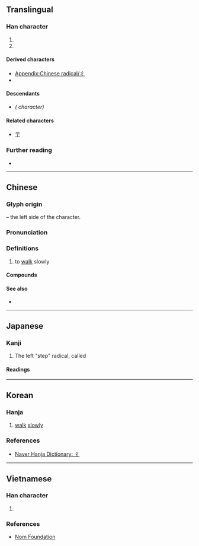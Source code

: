 {{also|ㄔ}}
{{character info}}
{{character info|⼻}}
==Translingual==
{{stroke order|type=animate}}

===Han character===
{{Han char|rn=60|rad=彳|as=00|sn=3|four=20202|canj=HO,XHO|ids=⿱丿亻,⿱𰀪丨}}

# {{mul-kangxi radical-def}}
# {{mul-shuowen radical-def|34}}

====Derived characters====
* [[Appendix:Chinese radical/彳]]
* {{l|mul|[[行]], [[𠝨]], [[𠞾]], [[𪎓]], [[幑]], [[鰴]], [[黴]], [[𨑠]], [[𦱿]], [[𡽪]], [[潃]], [[屜]], [[㞛]], [[屦]], [[屧]], [[屨]]}}

====Descendants====
* {{l|mul|ㄔ}} ''({{w|Zhuyin}} character)''

====Related characters====
* [[亍]]

===Further reading===
* {{Han ref|kx=0365.010|dkj=10037|dj=0684.220|hdz=20811.010|uh=5F73|ud=24435|bh=C94C|bd=51532}}

----

==Chinese==
{{zh-forms}}

===Glyph origin===
{{Han etym}}
{{Han simp|行}} – the left side of the character.

===Pronunciation===
{{zh-pron
|m=chì
|c=cik1
|h=pfs=chhit
|mn=chhek
|w=
|mc=y
|oc=y
|ma=|ma2=
|cat=v
}}

===Definitions===
{{head|zh|Han character}}

# to [[walk]] slowly

====Compounds====
{{zh-der|彳部|彳亍|單單彳}}

====See also====
* {{zh-l|雙人旁}}

----

==Japanese==

===Kanji===
{{ja-kanji|grade=|rs=彳00}}

# The left "step" radical, called {{ja-l|行人偏|''gyōninben''}}

====Readings====
{{ja-readings
|goon=ちゃく<ちやく
|kanon=てき
|kun=ぎょうにんべん-<ぎやうにんべん-,たたず-む
}}

----

==Korean==

===Hanja===
{{ko-hanja|[[조금]] [[걷다|걸을]]|척}}

# [[walk]] [[slowly]]

===References===
* [https://hanja.dict.naver.com/hanja?q=彳 Naver Hanja Dictionary: 彳]

----

==Vietnamese==

===Han character===
{{vi-readings|hanviet=sách|nom=sách|rs=彳00}}

# {{rfdef|vi|sort=彳00}}

===References===
* [http://nomfoundation.org/common/nom_details.php?codepoint=5F73 Nom Foundation]

[[Category:CJKV radicals| ]]